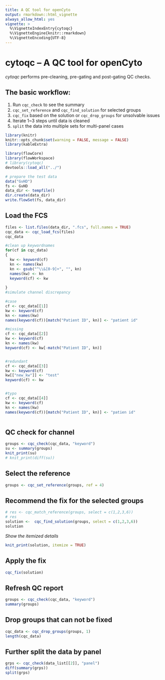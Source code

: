 ```yaml
---
title: A QC tool for openCyto
output: rmarkdown::html_vignette
always_allow_html: yes
vignette: >
  %\VignetteIndexEntry{cytoqc}
  %\VignetteEngine{knitr::rmarkdown}
  %\VignetteEncoding{UTF-8}
---
```

# cytoqc -- A QC tool for openCyto

*cytoqc* performs pre-cleaning, pre-gating and post-gating QC checks.

## The basic workflow:

1. Run `cqc_check` to see the summary
2. `cqc_set_reference` and `cqc_find_solution` for selected groups
3. `cqc_fix` based on the solution or `cqc_drop_groups` for unsolvable issues
4. Iterate 1~3 steps until data is cleaned
5. `split` the data into multiple sets for multi-panel cases

```r
library(knitr)
knitr::opts_chunk$set(warning = FALSE, message = FALSE)
library(kableExtra)
```


```r
library(flowCore)
library(flowWorkspace)
# library(cytoqc)
devtools::load_all("../")
```

```r
# prepare the test data
data("GvHD")
fs <- GvHD
data_dir <- tempfile()
dir.create(data_dir)
write.flowSet(fs, data_dir)
```

## Load the FCS

```r
files <- list.files(data_dir, ".fcs", full.names = TRUE)
cqc_data <- cqc_load_fcs(files)
cqc_data
```

```r
#clean up keywordnames
for(cf in cqc_data)
{
  kw <- keyword(cf)
  kn <- names(kw)
  kn <- gsub("^\\&[0-9]+", "", kn)
  names(kw) <- kn
  keyword(cf) <- kw
  
}
#simulate channel discrepancy

#case
cf <- cqc_data[[1]]
kw <- keyword(cf)
kn <- names(kw)
names(keyword(cf))[match("Patient ID", kn)] <- "patient id"

#missing
cf <- cqc_data[[2]]
kw <- keyword(cf)
kn <- names(kw)
keyword(cf) <- kw[-match("Patient ID", kn)]


#redundant
cf <- cqc_data[[3]]
kw <- keyword(cf)
kw[["new_kw"]] <- "test"
keyword(cf) <- kw


#typo
cf <- cqc_data[[4]]
kw <- keyword(cf)
kn <- names(kw)
names(keyword(cf))[match("Patient ID", kn)] <- "patien id"



```

## QC check for channel
```r
groups <- cqc_check(cqc_data, "keyword")
su <- summary(groups)
knit_print(su)
# knit_print(diff(su))
```

## Select the reference 

```r
groups <- cqc_set_reference(groups, ref = 4)
```


## Recommend the fix for the selected groups 
```r
# res <- cqc_match_reference(groups, select = c(1,2,3,6))
# res
solution <-  cqc_find_solution(groups, select = c(1,2,3,6))
solution
```

*Show the itemized details*
```r
knit_print(solution, itemize = TRUE)
```

## Apply the fix

```r
cqc_fix(solution)
```

## Refresh QC report 
```r
groups <- cqc_check(cqc_data, "keyword")
summary(groups)
```

## Drop groups that can not be fixed
```r
cqc_data <- cqc_drop_groups(groups, 1)
length(cqc_data)
```


## Further split the data by panel
```r
grps <- cqc_check(data_list[[2]], "panel")
diff(summary(grps))
split(grps)
```

